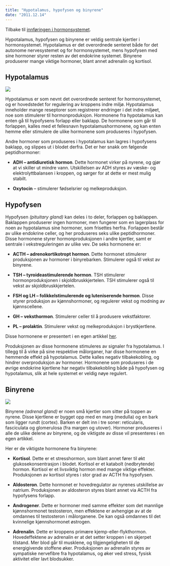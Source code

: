```yaml
---
title: "Hypotalamus, hypofysen og binyrene"
date: "2011.12.14"
---
```


Tilbake til [innføringen i hormonsystemet](../../hormoner.qmd "En innføring i hormonsystemet").

Hypotalamus, hypofysen og binyrene er veldig sentrale kjertler i hormonsystemet. Hypotalamus er det overordnede senteret både for det autonome nervesystemet og for hormonsystemet, mens hypofysen med sine hormoner styrer resten av det endokrine systemet. Binyrene produserer mange viktige hormoner, blant annet adrenalin og kortisol.

## Hypotalamus

![](images/clipboard-2940217486.png)

Hypotalamus er som nevnt det overordnede senteret for hormonsystemet, og er hovedstedet for regulering av kroppens indre miljø. Hypotalamus inneholder mange reseptorer som registrerer endringer i det indre miljøet, noe som stimulerer til hormonproduksjon. Hormonene fra hypotalamus kan enten gå til hypofysens forlapp eller baklapp. De hormonene som går til forlappen, kalles med et fellesnavn hypotalamushormonene, og kan enten hemme eller stimulere de ulike hormonene som produseres i hypofysen.

Andre hormoner som produseres i hypotalamus kan lagres i hypofysens baklapp, og slippes ut i blodet derfra. Det er her snakk om følgende peptidhormoner:

-   **ADH – antidiuretisk hormon**. Dette hormonet virker på nyrene, og gjør at vi skiller ut mindre vann. Utskillelsen av ADH styres av væske- og elektrolyttbalansen i kroppen, og sørger for at dette er mest mulig stabilt.

-   **Oxytocin** – stimulerer fødselsrier og melkeproduksjon.

## Hypofysen

Hypofysen *(pituitary gland)* kan deles i to deler, forlappen og baklappen. Baklappen produserer ingen hormoner, men fungerer som en lagerplass for noen av hypotalamus sine hormoner, som frisettes herfra. Forlappen består av ulike endokrine celler, og her produseres seks ulike peptidhormoner. Disse hormonene styrer hormonproduksjonen i andre kjertler, samt er sentrale i vekstreguleringen av ulike vev. De seks hormonene er:

-   **ACTH – adrenokortikotropt hormon**. Dette hormonet stimulerer produksjonen av hormoner i binyrebarken. Stimulerer også til vekst av binyrene.

-   **TSH – tyroideastimulerende hormon**. TSH stimulerer hormonproduksjonen i skjoldbruskkjertelen. TSH stimulerer også til vekst av skjoldbruskkjertelen.

-   **FSH og LH – folikkelstimulerende og luteniserende hormon**. Disse styrer produksjon av kjønnshormoner, og regulerer vekst og modning av kjønnscellene.

-   **GH – veksthormon**. Stimulerer celler til å produsere vekstfaktorer.

-   **PL – prolaktin**. Stimulerer vekst og melkeproduksjon i brystkjertlene.

Disse hormonene er presentert i en egen artikkel [her](http://www.friskogfunksjonell.no/hypofysehormonene/ "Hypofysehormonene").

Produksjonen av disse hormonene stimuleres av signaler fra hypotalamus. I tillegg til å virke på sine respektive målorganer, har disse hormonene en hemmende effekt på hypotalamus. Dette kalles negativ tilbakekobling, og hindrer overproduksjon av hormoner. Hormonene som produseres i de øvrige endokrine kjertlene har negativ tilbakekobling både på hypofysen og hypotalamus, slik at hele systemet er veldig nøye regulert.

## Binyrene

![](images/clipboard-1451539347.png)

Binyrene *(adrenal gland)* er noen små kjertler som sitter på toppen av nyrene. Disse kjertlene er bygget opp med en marg (medulla) og en bark som ligger rundt (cortex). Barken er delt inn i tre soner: reticularis, fasciculata og glomerulosa (fra margen og utover). Hormoner produseres i alle de ulike delene av binyrene, og de viktigste av disse vil presenteres i en egen artikkel.

Her er de viktigste hormonene fra binyrene:

-   **Kortisol**. Dette er et stresshormon, som blant annet fører til økt glukosekonsentrasjon i blodet. Kortisol er et katabolt (nedbrytende) hormon. Kortisol er et livsviktig hormon med mange viktige effekter. Produksjonen av kortisol styres i stor grad av ACTH fra hypofysen.

-   **Aldosteron**. Dette hormonet er hovedregulator av nyrenes utskillelse av natrium. Produksjonen av aldosteron styres blant annet via ACTH fra hypofysens forlapp.

-   **Androgener**. Dette er hormoner med samme effekter som det mannlige kjønnshormonet testosteron, men effektene er avhengige av at de omdannes til testosteron i målorganene. De kan også omdannes til det kvinnelige kjønnshormonet østrogen.

-   **Adrenalin**. Dette er kroppens primære kjemp-eller-flykthormon. Hovedeffektene av adrenalin er at det setter kroppen i en skjerpet tilstand. Mer blod går til musklene, og tilgjengeligheten til de energigivende stoffene øker. Produksjonen av adrenalin styres av sympatiske nervefibre fra hypotalamus, og øker ved stress, fysisk aktivitet eller lavt blodsukker.
